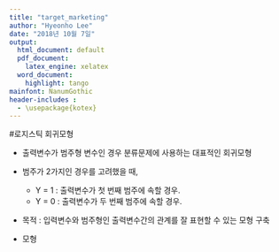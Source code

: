 ```yaml
---
title: "target_marketing"
author: "Hyeonho Lee"
date: "2018년 10월 7일"
output: 
  html_document: default
  pdf_document: 
    latex_engine: xelatex
  word_document:
    highlight: tango
mainfont: NanumGothic
header-includes :
  - \usepackage{kotex}
---
```




#로지스틱 회귀모형

  - 출력변수가 범주형 변수인 경우 분류문제에 사용하는 대표적인 회귀모형

  - 범주가 2가지인 경우를 고려했을 때,
      - Y = 1 : 출력변수가 첫 번째 범주에 속할 경우.
      - Y = 0 : 출력변수가 두 번째 범주에 속할 경우.
  
  - 목적 : 입력변수와 범주형인 출력변수간의 관계를 잘 표현할 수 있는 모형 구축  
  
  
  - 모형
  
